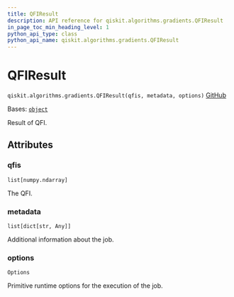 ```yaml
---
title: QFIResult
description: API reference for qiskit.algorithms.gradients.QFIResult
in_page_toc_min_heading_level: 1
python_api_type: class
python_api_name: qiskit.algorithms.gradients.QFIResult
---
```


# QFIResult

<span id="qiskit.algorithms.gradients.QFIResult" />

`qiskit.algorithms.gradients.QFIResult(qfis, metadata, options)` [GitHub](https://github.com/qiskit/qiskit/tree/stable/0.45/qiskit/algorithms/gradients/qfi_result.py "view source code")

Bases: [`object`](https://docs.python.org/3/library/functions.html#object "(in Python v3.12)")

Result of QFI.

## Attributes

<span id="qiskit.algorithms.gradients.QFIResult.qfis" />

### qfis

`list[numpy.ndarray]`

The QFI.

<span id="qiskit.algorithms.gradients.QFIResult.metadata" />

### metadata

`list[dict[str, Any]]`

Additional information about the job.

<span id="qiskit.algorithms.gradients.QFIResult.options" />

### options

`Options`

Primitive runtime options for the execution of the job.

